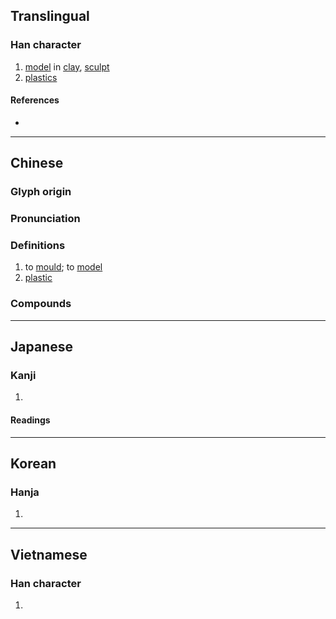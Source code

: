 {{character info/new}}
==Translingual==

===Han character===
{{Han char|rn=32|rad=土|as=10|sn=13|four=87104|canj=TBG|ids=⿱朔土}}

# [[model]] in [[clay]], [[sculpt]]
# [[plastics]]

====References====
* {{Han ref|kx=0235.100|dkj=05328|dj=0473.030|hdz=10474.040|uh=5851|ud=22609|bh=B6EC|bd=46828}}

----

==Chinese==
{{zh-forms}}

===Glyph origin===
{{Han etym}}

===Pronunciation===
{{zh-pron
|m=sù
|m-s=
|c=sou3,sok3
|c-t=
|g=
|h=pfs=sok/chok
|j=
|md=
|mn=sok/sò͘
|mn-t=suag4/sog4/su3
|mn-t_note=sog4 - Chaozhou
|w=
|x=
|mc=y
|oc=y
|ma=
|cat=v,n
}}

===Definitions===
{{zh-hanzi}}

# to [[mould]]; to [[model]]
# [[plastic]]

===Compounds===
{{zh-der|塑料|塑膠|可塑性|塑膠玻璃|塑性加工|塑身|塑膠袋|塑性|塑鋼|塑膠工業|影塑|彩塑|工程塑膠|塑造|壁塑|塑膠布|夾彩塑|塑膠貨幣|塑膠花|塑像|塑膠炸彈|注塑|泥塑|敷彩泥塑|氟碳塑膠|木雕泥塑|皮塑|泡沫塑膠|捻塑|模塑成形|氟塑料|泥塑木雕|捏塑|陶塑|麵塑|非塑性|雕塑|雕塑家|重塑}}

----

==Japanese==

===Kanji===
{{ja-kanji|grade=c|rs=土10}}

# {{defn|lang=ja|sort=土10}}

====Readings====
{{ja-readings
|goon=す
|kanon=そ
|kun=でく-
}}

----

==Korean==

===Hanja===
{{ko-hanja|hangeul=소|rv=so|mr=so}}

# {{defn|lang=ko|sort=土10}}

----

==Vietnamese==

===Han character===
{{vi-hantu|tố|rs=土10}}

# {{defn|lang=vi|sort=土10}}